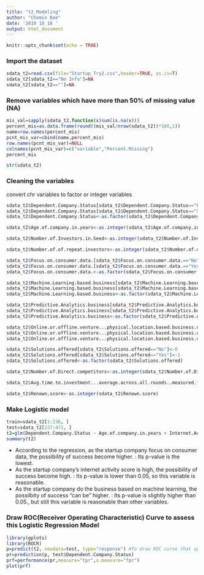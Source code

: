 ---
title: "t2_Modeling"
author: "Chemin Bae"
date: '2019 10 18 '
output: html_document
---

```{r setup, include=FALSE}
knitr::opts_chunk$set(echo = TRUE)
```


### Import the dataset

```{r}
sdata_t2=read.csv(file="Startup_Try2.csv",header=TRUE, as.is=T)
sdata_t2[sdata_t2=="No Info"]=NA
sdata_t2[sdata_t2==""]=NA
```


### Remove variables which have more than 50% of missing value (NA)

```{r}
mis_val=sapply(sdata_t2,function(x)sum(is.na(x)))
percent_mis=as.data.frame(round((mis_val/nrow(sdata_t2))*100,1))
name=row.names(percent_mis)
pcnt_mis_var=cbind(name,percent_mis)
row.names(pcnt_mis_var)=NULL
colnames(pcnt_mis_var)=c("variable","Percent.Missing")
percent_mis
```

```{r}
str(sdata_t2)
```
### Cleaning the variables

convert chr variables to factor or integer variables

```{r}
sdata_t2$Dependent.Company.Status[sdata_t2$Dependent.Company.Status=="Failed"]<-0
sdata_t2$Dependent.Company.Status[sdata_t2$Dependent.Company.Status=="Success"]<-1
sdata_t2$Dependent.Company.Status<-as.factor(sdata_t2$Dependent.Company.Status)

sdata_t2$Age.of.company.in.years<-as.integer(sdata_t2$Age.of.company.in.years)

sdata_t2$Number.of.Investors.in.Seed<-as.integer(sdata_t2$Number.of.Investors.in.Seed)

sdata_t2$Number.of.of.repeat.investors<-as.integer(sdata_t2$Number.of.of.repeat.investors)

sdata_t2$Focus.on.consumer.data.[sdata_t2$Focus.on.consumer.data.=="No"]<-0
sdata_t2$Focus.on.consumer.data.[sdata_t2$Focus.on.consumer.data.=="Yes"]<-1
sdata_t2$Focus.on.consumer.data.<-as.factor(sdata_t2$Focus.on.consumer.data.)

sdata_t2$Machine.Learning.based.business[sdata_t2$Machine.Learning.based.business=="No"]<-0
sdata_t2$Machine.Learning.based.business[sdata_t2$Machine.Learning.based.business=="Yes"]<-1
sdata_t2$Machine.Learning.based.business<-as.factor(sdata_t2$Machine.Learning.based.business)

sdata_t2$Predictive.Analytics.business[sdata_t2$Predictive.Analytics.business=="No"]<-0
sdata_t2$Predictive.Analytics.business[sdata_t2$Predictive.Analytics.business=="Yes"]<-1
sdata_t2$Predictive.Analytics.business<-as.factor(sdata_t2$Predictive.Analytics.business)

sdata_t2$Online.or.offline.venture...physical.location.based.business.or.online.venture.[sdata_t2$Online.or.offline.venture...physical.location.based.business.or.online.venture.=="Offline"]<-0
sdata_t2$Online.or.offline.venture...physical.location.based.business.or.online.venture.[sdata_t2$Online.or.offline.venture...physical.location.based.business.or.online.venture.=="Online"]<-1
sdata_t2$Online.or.offline.venture...physical.location.based.business.or.online.venture.<-as.factor(sdata_t2$Online.or.offline.venture...physical.location.based.business.or.online.venture.)

sdata_t2$Solutions.offered[sdata_t2$Solutions.offered=="No"]<-0
sdata_t2$Solutions.offered[sdata_t2$Solutions.offered=="Yes"]<-1
sdata_t2$Solutions.offered<-as.factor(sdata_t2$Solutions.offered)

sdata_t2$Number.of.Direct.competitors<-as.integer(sdata_t2$Number.of.Direct.competitors)

sdata_t2$Avg.time.to.investment...average.across.all.rounds..measured.from.previous.investment<-as.integer(sdata_t2$Avg.time.to.investment...average.across.all.rounds..measured.from.previous.investment)

sdata_t2$Renown.score<-as.integer(sdata_t2$Renown.score)
```

### Make Logistic model

```{r}
train=sdata_t2[1:236, ]
test=sdata_t2[237:471, ]
t2=glm(Dependent.Company.Status ~ Age.of.company.in.years + Internet.Activity.Score + Employee.Count + Last.Funding.Amount + Number.of.Investors.in.Seed + Number.of.of.repeat.investors + Focus.on.consumer.data. + Machine.Learning.based.business + Predictive.Analytics.business + Online.or.offline.venture...physical.location.based.business.or.online.venture. + Solutions.offered + Number.of.Direct.competitors + Avg.time.to.investment...average.across.all.rounds..measured.from.previous.investment + Renown.score, data=train, family=binomial(link="logit"))
summary(t2)
```

* According to the regression, as the startup company focus on consumer data, the possibility of success become higher. : Its p-value is the lowest.
* As the startup company's internet activity score is high, the possibility of success become high. : Its p-value is lower than 0.05, so this variable is reasonable.
* As the startup company do the business based on machine learning, the possilbity of success "can be" higher. : Its p-value is slightly higher than 0.05., but still this variable is reasonable than other variables.

### Draw ROC(Receiver Operating Characteristic) Curve to assess this Logistic Regression Model

```{r}
library(gplots)
library(ROCR)
p=predict(t2, newdata=test, type="response") #To draw ROC curve that applied "test"dataset. (The model is made with "train" dataset.)
pr=prediction(p, test$Dependent.Company.Status)
prf=performance(pr,measure="tpr",x.measure="fpr")
plot(prf)
```
